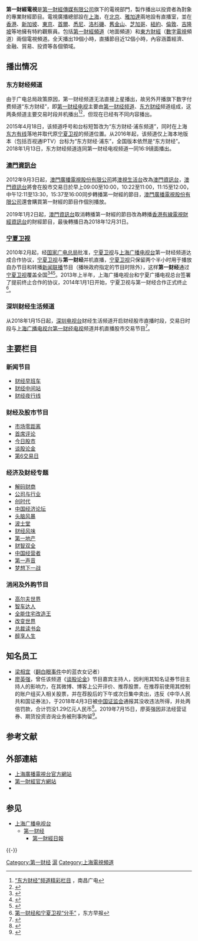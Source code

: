 {{頻道資訊
| 頻道名稱 = 第一財經電視
| 頻道圖片檔案 = Shanghaiyici.png
| 頻道圖片尺寸 = 180px
| 所屬國家 = {{PRC}}
| 總部所在 = {{PRC}}[[上海|上海]]
| 播放地區= {{CHNML}}<br>{{HKG}}<br>{{MAC}}<br>{{SIN}}
| 成立日期 = 2003年8月1日
| 開播日期 = 2003年8月1日
| 視頻格式         = [[標準畫質電視|SDTV]]（[[576i|576i]] [[縱橫比_(圖像)|16:9]]）<br/>[[高清晰度電視|HDTV]]（[[1080i|1080i]] [[縱橫比_(圖像)|16:9]]）
| 擁有者= [[第一財經傳媒有限公司|第一財經傳媒有限公司]]
| 持股者= [[上海文廣新聞傳媒集團|上海文廣新聞傳媒集團]]
| 前頻道名稱= 上海电视台有线财经频道、上海电视台财经频道<ref>{{cite web|author1=|title=上海年鉴2002→三十一、文化艺术·广播影视→（六）电视|url=http://www.shtong.gov.cn/dfz_web/DFZ/Info?idnode=64163&tableName=userobject1a&id=57250|accessdate=2019-12-20|work=上海市地方志办公室|date=2003-08-20|archive-date=2020-03-03|archive-url=https://web.archive.org/web/20200303125917/http://www.shtong.gov.cn/dfz_web/DFZ/Info?idnode=64163&tableName=userobject1a&id=57250|dead-url=no}}</ref>
| 前頻道呼號= [[上海廣播電視台|上海廣播電視台]]財經頻道
| 頻道官方網站= http://www.china-cbn.com
| 有線電視供應商01 = [[上海|上海]][[有線電視|有線電視]]
| 有線電視頻道數01 = 第一財經
| 有線電視供應商02 = 全國[[數字電視|數字電視]]
| 有線電視頻道數02 = [[東方財經|東方財經]]
| 有線電視供應商03 = 新加坡[[新加坡電視頻道列表|星和視界]]
| 有線電視頻道數03 = 809頻道
| 有線電視供應商04 = [[澳門有線電視|澳門有線電視]]
| 有線電視頻道數04 = 328頻道
| 寬頻電視供應商01 = BesTV
| 寬頻電視頻道數01 = 第一財經
| 寬頻電視供應商03 = [[香港|香港]][[now_TV|now TV]]
| 寬頻電視頻道數03 = 338頻道
}}
'''第一財經電視'''是[[第一財經傳媒有限公司|第一財經傳媒有限公司]]旗下的電視部門，製作播出以投資者為對象的專業財經節目。電視廣播總部設在[[上海|上海]]，在[[北京|北京]]、[[雅加達|雅加達]]兩地設有直播室，並在[[香港|香港]]、[[新加坡|新加坡]]、[[東京|東京]]、[[首爾|首爾]]、[[悉尼|悉尼]]、[[洛杉磯|洛杉磯]]、[[舊金山|舊金山]]、[[芝加哥|芝加哥]]、[[紐約|紐約]]、[[倫敦|倫敦]]、[[吉隆坡|吉隆坡]]等地擁有特約觀察員。包括[[第一財經頻道|第一財經頻道]]（地面頻道）和[[東方財經|東方財經]]（[[數字電視|數字電視]]頻道）兩個電視頻道。全天播出19個小時，直播節目近12個小時，內容涵蓋經濟、金融、貿易、投資等各個領域。

==播出情况== 
===东方财经频道===
由于广电总局政策原因，第一财经频道无法直接上星播出，故另外开播旗下数字付费频道“东方财经”，即[[第一财经电视|第一财经电视]]主要由[[第一财经频道|第一财经频道]]、[[东方财经|东方财经]]频道组成，这两条频道主要交易时段并机播出<ref>[http://www.nccatv.com/szds/ffpdjcjmtj/t20100422_569776.htm “东方财经”频道精彩栏目] {{Wayback|url=http://www.nccatv.com/szds/ffpdjcjmtj/t20100422_569776.htm |date=20140102194243 }}，南昌广电</ref><ref>{{Cite web |url=http://shzw.eastday.com/shzw/G/20150418/u1ai147873.html |title=立足浦东放眼世界 “东方财经·浦东频道”全新启航 |accessdate=2018-02-24 |archive-date=2016-03-04 |archive-url=https://web.archive.org/web/20160304185436/http://shzw.eastday.com/shzw/G/20150418/u1ai147873.html |dead-url=no }}</ref>，但现在已经有不同内容播出。

2015年4月18日，该频道呼号和台标短暂改为“东方财经·浦东频道”，同时在上海[[东方有线|东方有线]]落地并取代原[[宁夏卫视|宁夏卫视]]的频道位置。从2016年起，该频道仅上海本地版本（包括百视通IPTV）台标为“东方财经·浦东”，全国版本依然是“东方财经”。2018年1月13日，东方财经频道连同第一财经电视频道一同16:9镜面播出。

=== [[澳門資訊台|澳門資訊台]] ===
2012年9月3日起，[[澳門廣播電視股份有限公司|澳門廣播電視股份有限公司]]將[[澳視生活台|澳視生活台]]改為[[澳門資訊台|澳門資訊台]]，[[澳門資訊台|澳門資訊台]]將會在股市交易日於早上09:00至10:00，10:22至11:00，11:15至12:00，中午12:11至13:30，15:37至16:00同步轉播第一財經的節目，[[澳門廣播電視股份有限公司|澳門廣播電視股份有限公司]]還會購買第一財經的節目作個別播放。

2019年1月2日起，[[澳門資訊台|澳門資訊台]]取消轉播第一財經的節目改為轉播[[香港有線電視|香港有線電視]][[有線財經資訊台|財經資訊台]]的財經節目，最後轉播日為2018年12月31日。

=== [[宁夏卫视|宁夏卫视]] ===
2010年2月起，经[[国家广电总局|国家广电总局]]批准，[[宁夏卫视|宁夏卫视]]与[[上海广播电视台|上海广播电视台]]第一财经频道达成合作协议，[[宁夏卫视|宁夏卫视]]与'''第一财经'''并机直播，[[宁夏卫视|宁夏卫视]]只保留两个半小时用于播放自办节目和转播[[新闻联播|新闻联播]]节目（播映政府指定的节目时除外），这样'''第一财经'''通过[[宁夏卫视|宁夏卫视]]覆盖全国<ref>{{Cite web|title=上海广电改制后首招 第一财经借壳宁夏卫视上星|url=http://news.sohu.com/20100323/n271016660.shtml|accessdate=2021-03-14|author=谈佳隆|date=2010-03-23|work=中国经济周刊|publisher=搜狐新闻|language=zh-cn|archive-date=2012-07-31|archive-url=https://web.archive.org/web/20120731002833/http://news.sohu.com/20100323/n271016660.shtml|dead-url=no}}</ref><ref>{{Cite web |url=http://media.ifeng.com/news/tradition/tv/201003/0313_4271_1574527.shtml |title=第一财经携手宁夏卫视，PK央视财经 - 广告导报 |access-date=2018-02-24 |archive-url=https://web.archive.org/web/20101227145327/http://media.ifeng.com/news/tradition/tv/201003/0313_4271_1574527.shtml |archive-date=2010-12-27 |dead-url=yes }}</ref><ref>{{Cite web|title=第一财经“上星”考验|url=http://magazine.caixin.com/2010-02-19/100117967.html|accessdate=2021-03-14|author=赵何娟|date=2010-02-19|coauthors=张帅|work=财新周刊|publisher=财新网|language=zh-cn|archive-date=2017-10-12|archive-url=https://web.archive.org/web/20171012194338/http://magazine.caixin.com/2010-02-19/100117967.html|dead-url=no}}</ref>。2013年上半年，上海广播电视台和宁夏广播电视总台签署了提前终止合作的协议，2014年1月1日开始，宁夏卫视与第一财经合作正式终止<ref>[http://www.dfdaily.com/html/150/2013/11/15/1087250.shtml 第一财经和宁夏卫视“分手”] {{Wayback|url=http://www.dfdaily.com/html/150/2013/11/15/1087250.shtml |date=20140102194333 }}，东方早报</ref>。

=== 深圳财经生活频道 ===
从2018年1月15日起，[[深圳电视台|深圳电视台]]财经生活频道开启财经股市直播时段，交易日时段与[[上海广播电视台|上海广播电视台]][[第一财经电视|第一财经电视]]频道并机直播股市交易节目<ref>{{cite web|title=第一财经 深圳财经生活频道深度合作携手同行|url=http://money.163.com/18/0115/08/D867N30N002580S6.html|publisher=网易财经|access-date=2018-02-06|archive-url=https://web.archive.org/web/20180202190153/http://money.163.com/18/0115/08/D867N30N002580S6.html|archive-date=2018-02-02|dead-url=yes}}</ref>。

== 主要栏目 ==
=== 新闻节目 ===
* [[财经早班车|财经早班车]]
* [[财经中间站|财经中间站]]
* [[财经夜行线|财经夜行线]]
=== 财经及股市节目 ===
* [[市场零距离|市场零距离]]
* [[首席评论|首席评论]]
* [[今日股市|今日股市]]
* [[谈股论金|谈股论金]]
* [[第6交易日|第6交易日]]
=== 经济及财经专题 ===
* [[解码财商|解码财商]]
* [[公司与行业|公司与行业]]
* [[创时代|创时代]]
* [[中国经济论坛|中国经济论坛]]
* [[头脑风暴|头脑风暴]]
* [[波士堂|波士堂]]
* [[财经风味|财经风味]]
* [[第一地产|第一地产]]
* [[财智双全|财智双全]]
* [[中国经营者|中国经营者]]
* [[第一声音|第一声音]]
* [[梦想下一战|梦想下一战]]
=== 消闲及外购节目 ===
* [[高尔夫世界|高尔夫世界]]
* [[智车达人|智车达人]]
* [[全能住宅改造王|全能住宅改造王]]
* [[改变世界|改变世界]]
* [[总裁读书会|总裁读书会]]
* [[醇享人生|醇享人生]]

== 知名员工 ==
* [[梁相宜|梁相宜]]（[[梁相宜翻白眼事件|翻白眼事件]]中的蓝衣女记者）
* [[廖英强|廖英强]]，曾任该频道《[[谈股论金|谈股论金]]》节目嘉宾主持人，因利用其知名证券节目主持人的影响力，在其微博、博客上公开评价、推荐股票，在推荐前使用其控制的账户组买入相关股票，并在荐股后的下午或次日集中卖出，违反《中华人民共和国证券法》，于2018年4月3日被[[中国证监会|中国证监会]]通报其没收违法所得，并处两倍罚款，合计罚没1.29亿元人民币<ref>{{Cite web |url=http://stock.hexun.com/2018-05-06/192962387.html |title=黑嘴廖英强“抢帽子”操纵39股 被证监会罚没1.29亿元 |access-date=2018-05-07 |archive-url=https://web.archive.org/web/20180507221558/http://stock.hexun.com/2018-05-06/192962387.html |archive-date=2018-05-07 |dead-url=yes }}</ref>。2019年7月15日，廖英强因非法经营证券、期货投资咨询业务被刑事拘留<ref>{{Cite web |url=http://www.bjnews.com.cn/finance/2019/07/15/603709.html |title=非法从事证券、期货投资咨询 股市黑嘴廖英强被刑拘 |accessdate=2019-07-15 |archive-date=2019-07-15 |archive-url=https://web.archive.org/web/20190715143747/http://www.bjnews.com.cn/finance/2019/07/15/603709.html |dead-url=no }}</ref>。

== 参考文献 ==
{{Reflist|30em}} 

== 外部連結 ==
* [http://www.smg.cn 上海廣播電視台官方網站]{{Wayback|url=http://www.smg.cn/ |date=20120225104051 }}
* [http://www.yicai.com 第一財經官方網站]{{Wayback|url=http://www.yicai.com/ |date=20151125063740 }}
*{{Bilibili|BV13D4y1o7bB|【放送文化】上海广播电视台第一财经历年频道ID、包装及部分宣传片合集}}

== 参见 ==
{{Portal|中华人民共和国|上海|电视|经济}}
* [[上海广播电视台|上海广播电视台]]
** [[第一财经|第一财经]] 
*** [[第一財經日報|第一財經日報]]

{{-}}
{{上海广播电视台}}
{{中华人民共和国广播电视网络}}
{{中华人民共和国广播电视付费频道}}

[[Category:第一财经|Category:第一财经]]
[[Category:中國財經電視頻道|滬]]
[[Category:上海電視頻道|Category:上海電視頻道]]
